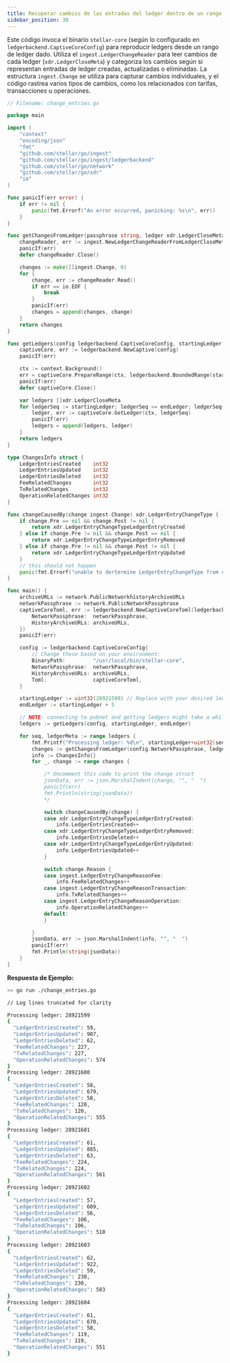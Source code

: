 ```yaml
---
title: Recuperar cambios de las entradas del ledger dentro de un rango
sidebar_position: 30
---
```


Este código invoca el binario `stellar-core` (según lo configurado en `ledgerbackend.CaptiveCoreConfig`) para reproducir ledgers desde un rango de ledger dado. Utiliza el `ingest.LedgerChangeReader` para leer cambios de cada ledger (`xdr.LedgerCloseMeta`) y categoriza los cambios según si representan entradas de ledger creadas, actualizadas o eliminadas. La estructura `ingest.Change` se utiliza para capturar cambios individuales, y el código rastrea varios tipos de cambios, como los relacionados con tarifas, transacciones u operaciones.

<CodeExample>

```go
// Filename: change_entries.go

package main

import (
	"context"
	"encoding/json"
	"fmt"
	"github.com/stellar/go/ingest"
	"github.com/stellar/go/ingest/ledgerbackend"
	"github.com/stellar/go/network"
	"github.com/stellar/go/xdr"
	"io"
)

func panicIf(err error) {
	if err != nil {
		panic(fmt.Errorf("An error occurred, panicking: %s\n", err))
	}
}

func getChangesFromLedger(passphrase string, ledger xdr.LedgerCloseMeta) []ingest.Change {
	changeReader, err := ingest.NewLedgerChangeReaderFromLedgerCloseMeta(passphrase, ledger)
	panicIf(err)
	defer changeReader.Close()

	changes := make([]ingest.Change, 0)
	for {
		change, err := changeReader.Read()
		if err == io.EOF {
			break
		}
		panicIf(err)
		changes = append(changes, change)
	}
	return changes
}

func getLedgers(config ledgerbackend.CaptiveCoreConfig, startingLedger uint32, endLedger uint32) []xdr.LedgerCloseMeta {
	captiveCore, err := ledgerbackend.NewCaptive(config)
	panicIf(err)

	ctx := context.Background()
	err = captiveCore.PrepareRange(ctx, ledgerbackend.BoundedRange(startingLedger, endLedger))
	panicIf(err)
	defer captiveCore.Close()

	var ledgers []xdr.LedgerCloseMeta
	for ledgerSeq := startingLedger; ledgerSeq <= endLedger; ledgerSeq++ {
		ledger, err := captiveCore.GetLedger(ctx, ledgerSeq)
		panicIf(err)
		ledgers = append(ledgers, ledger)
	}
	return ledgers
}

type ChangesInfo struct {
	LedgerEntriesCreated    int32
	LedgerEntriesUpdated    int32
	LedgerEntriesDeleted    int32
	FeeRelatedChanges       int32
	TxRelatedChanges        int32
	OperationRelatedChanges int32
}

func changeCausedBy(change ingest.Change) xdr.LedgerEntryChangeType {
	if change.Pre == nil && change.Post != nil {
		return xdr.LedgerEntryChangeTypeLedgerEntryCreated
	} else if change.Pre != nil && change.Post == nil {
		return xdr.LedgerEntryChangeTypeLedgerEntryRemoved
	} else if change.Pre != nil && change.Post != nil {
		return xdr.LedgerEntryChangeTypeLedgerEntryUpdated
	}
	// this should not happen
	panic(fmt.Errorf("unable to dertermine LedgerEntryChangeType from change"))
}

func main() {
	archiveURLs := network.PublicNetworkhistoryArchiveURLs
	networkPassphrase := network.PublicNetworkPassphrase
	captiveCoreToml, err := ledgerbackend.NewCaptiveCoreToml(ledgerbackend.CaptiveCoreTomlParams{
		NetworkPassphrase:  networkPassphrase,
		HistoryArchiveURLs: archiveURLs,
	})
	panicIf(err)

	config := ledgerbackend.CaptiveCoreConfig{
		// Change these based on your environment:
		BinaryPath:         "/usr/local/bin/stellar-core",
		NetworkPassphrase:  networkPassphrase,
		HistoryArchiveURLs: archiveURLs,
		Toml:               captiveCoreToml,
	}

	startingLedger := uint32(28921599) // Replace with your desired ledger number
	endLedger := startingLedger + 5

	// NOTE: connecting to pubnet and getting ledgers might take a while.
	ledgers := getLedgers(config, startingLedger, endLedger)

	for seq, ledgerMeta := range ledgers {
		fmt.Printf("Processing ledger: %d\n", startingLedger+uint32(seq))
		changes := getChangesFromLedger(config.NetworkPassphrase, ledgerMeta)
		info := ChangesInfo{}
		for _, change := range changes {

			/* Uncomment this code to print the change struct
			jsonData, err := json.MarshalIndent(change, "", "  ")
			panicIf(err)
			fmt.Println(string(jsonData))
			*/

			switch changeCausedBy(change) {
			case xdr.LedgerEntryChangeTypeLedgerEntryCreated:
				info.LedgerEntriesCreated++
			case xdr.LedgerEntryChangeTypeLedgerEntryRemoved:
				info.LedgerEntriesDeleted++
			case xdr.LedgerEntryChangeTypeLedgerEntryUpdated:
				info.LedgerEntriesUpdated++
			}

			switch change.Reason {
			case ingest.LedgerEntryChangeReasonFee:
				info.FeeRelatedChanges++
			case ingest.LedgerEntryChangeReasonTransaction:
				info.TxRelatedChanges++
			case ingest.LedgerEntryChangeReasonOperation:
				info.OperationRelatedChanges++
			default:
			}

		}
		jsonData, err := json.MarshalIndent(info, "", "  ")
		panicIf(err)
		fmt.Println(string(jsonData))
	}
}
```

</CodeExample>

**Respuesta de Ejemplo:**

```bash
>> go run ./change_entries.go

// Log lines truncated for clarity

Processing ledger: 28921599
{
  "LedgerEntriesCreated": 59,
  "LedgerEntriesUpdated": 907,
  "LedgerEntriesDeleted": 62,
  "FeeRelatedChanges": 227,
  "TxRelatedChanges": 227,
  "OperationRelatedChanges": 574
}
Processing ledger: 28921600
{
  "LedgerEntriesCreated": 58,
  "LedgerEntriesUpdated": 679,
  "LedgerEntriesDeleted": 58,
  "FeeRelatedChanges": 120,
  "TxRelatedChanges": 120,
  "OperationRelatedChanges": 555
}
Processing ledger: 28921601
{
  "LedgerEntriesCreated": 61,
  "LedgerEntriesUpdated": 885,
  "LedgerEntriesDeleted": 63,
  "FeeRelatedChanges": 224,
  "TxRelatedChanges": 224,
  "OperationRelatedChanges": 561
}
Processing ledger: 28921602
{
  "LedgerEntriesCreated": 57,
  "LedgerEntriesUpdated": 609,
  "LedgerEntriesDeleted": 56,
  "FeeRelatedChanges": 106,
  "TxRelatedChanges": 106,
  "OperationRelatedChanges": 510
}
Processing ledger: 28921603
{
  "LedgerEntriesCreated": 62,
  "LedgerEntriesUpdated": 922,
  "LedgerEntriesDeleted": 59,
  "FeeRelatedChanges": 230,
  "TxRelatedChanges": 230,
  "OperationRelatedChanges": 583
}
Processing ledger: 28921604
{
  "LedgerEntriesCreated": 61,
  "LedgerEntriesUpdated": 670,
  "LedgerEntriesDeleted": 58,
  "FeeRelatedChanges": 119,
  "TxRelatedChanges": 119,
  "OperationRelatedChanges": 551
}
```
